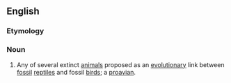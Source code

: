 ==English==

===Etymology===
{{prefix|en|proto|bird}}

===Noun===
{{en-noun}}

# {{lb|en|informal}} Any of several extinct [[animal]]s proposed as an [[evolutionary]] link between [[fossil]] [[reptile]]s and fossil [[bird]]s; a [[proavian]].
